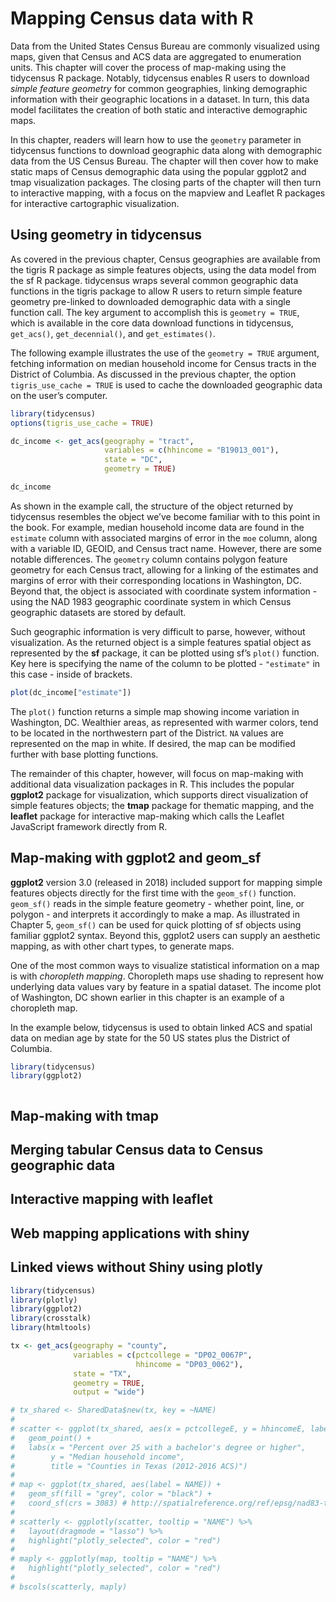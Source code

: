 # Mapping Census data with R

Data from the United States Census Bureau are commonly visualized using maps, given that Census and ACS data are aggregated to enumeration units.  This chapter will cover the process of map-making using the tidycensus R package.  Notably, tidycensus enables R users to download _simple feature geometry_ for common geographies, linking demographic information with their geographic locations in a dataset.  In turn, this data model facilitates the creation of both static and interactive demographic maps. 

In this chapter, readers will learn how to use the `geometry` parameter in tidycensus functions to download geographic data along with demographic data from the US Census Bureau.  The chapter will then cover how to make static maps of Census demographic data using the popular ggplot2 and tmap visualization packages.  The closing parts of the chapter will then turn to interactive mapping, with a focus on the mapview and Leaflet R packages for interactive cartographic visualization.  

## Using geometry in tidycensus

As covered in the previous chapter, Census geographies are available from the tigris R package as simple features objects, using the data model from the sf R package.  tidycensus wraps several common geographic data functions in the tigris package to allow R users to return simple feature geometry pre-linked to downloaded demographic data with a single function call.  The key argument to accomplish this is `geometry = TRUE`, which is available in the core data download functions in tidycensus, `get_acs()`, `get_decennial()`, and `get_estimates()`.  

The following example illustrates the use of the `geometry = TRUE` argument, fetching information on median household income for Census tracts in the District of Columbia.  As discussed in the previous chapter, the option `tigris_use_cache = TRUE` is used to cache the downloaded geographic data on the user's computer.  

```r
library(tidycensus)
options(tigris_use_cache = TRUE)

dc_income <- get_acs(geography = "tract", 
                     variables = c(hhincome = "B19013_001"), 
                     state = "DC", 
                     geometry = TRUE)

dc_income

```

As shown in the example call, the structure of the object returned by tidycensus resembles the object we've become familiar with to this point in the book.  For example, median household income data are found in the `estimate` column with associated margins of error in the `moe` column, along with a variable ID, GEOID, and Census tract name.  However, there are some notable differences.  The `geometry` column contains polygon feature geometry for each Census tract, allowing for a linking of the estimates and margins of error with their corresponding locations in Washington, DC.  Beyond that, the object is associated with coordinate system information - using the NAD 1983 geographic coordinate system in which Census geographic datasets are stored by default.  

Such geographic information is very difficult to parse, however, without visualization. As the returned object is a simple features spatial object as represented by the __sf__ package, it can be plotted using sf's `plot()` function.  Key here is specifying the name of the column to be plotted - `"estimate"` in this case - inside of brackets.  

```r
plot(dc_income["estimate"])
```

The `plot()` function returns a simple map showing income variation in Washington, DC.  Wealthier areas, as represented with warmer colors, tend to be located in the northwestern part of the District.  `NA` values are represented on the map in white.  If desired, the map can be modified further with base plotting functions.  

The remainder of this chapter, however, will focus on map-making with additional data visualization packages in R.  This includes the popular __ggplot2__ package for visualization, which supports direct visualization of simple features objects; the __tmap__ package for thematic mapping, and the __leaflet__ package for interactive map-making which calls the Leaflet JavaScript framework directly from R.  

## Map-making with ggplot2 and geom_sf

__ggplot2__ version 3.0 (released in 2018) included support for mapping simple features objects directly for the first time with the `geom_sf()` function.  `geom_sf()` reads in the simple feature geometry - whether point, line, or polygon - and interprets it accordingly to make a map.  As illustrated in Chapter 5, `geom_sf()` can be used for quick plotting of sf objects using familiar ggplot2 syntax.  Beyond this, ggplot2 users can supply an aesthetic mapping, as with other chart types, to generate maps.  

One of the most common ways to visualize statistical information on a map is with _choropleth mapping_.  Choropleth maps use shading to represent how underlying data values vary by feature in a spatial dataset.  The income plot of Washington, DC shown earlier in this chapter is an example of a choropleth map.  

In the example below, tidycensus is used to obtain linked ACS and spatial data on median age by state for the 50 US states plus the District of Columbia.  

```r
library(tidycensus)
library(ggplot2)



```


## Map-making with tmap

## Merging tabular Census data to Census geographic data

## Interactive mapping with leaflet

## Web mapping applications with shiny

## Linked views without Shiny using plotly

```r
library(tidycensus)
library(plotly)
library(ggplot2)
library(crosstalk)
library(htmltools)

tx <- get_acs(geography = "county", 
              variables = c(pctcollege = "DP02_0067P", 
                            hhincome = "DP03_0062"), 
              state = "TX", 
              geometry = TRUE, 
              output = "wide")


```


```r

# tx_shared <- SharedData$new(tx, key = ~NAME)
# 
# scatter <- ggplot(tx_shared, aes(x = pctcollegeE, y = hhincomeE, label = NAME)) + 
#   geom_point() + 
#   labs(x = "Percent over 25 with a bachelor's degree or higher", 
#        y = "Median household income", 
#        title = "Counties in Texas (2012-2016 ACS)")
# 
# map <- ggplot(tx_shared, aes(label = NAME)) + 
#   geom_sf(fill = "grey", color = "black") + 
#   coord_sf(crs = 3083) # http://spatialreference.org/ref/epsg/nad83-texas-centric-albers-equal-area/
# 
# scatterly <- ggplotly(scatter, tooltip = "NAME") %>%
#   layout(dragmode = "lasso") %>%
#   highlight("plotly_selected", color = "red")
# 
# maply <- ggplotly(map, tooltip = "NAME") %>%
#   highlight("plotly_selected", color = "red")
# 
# bscols(scatterly, maply)

```

